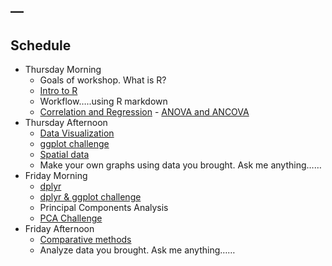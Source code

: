 ---
---

## Schedule


*  Thursday Morning
    *  Goals of workshop.  What is R?
    *  [Intro to R](/presentations/intro2R.html)
    *  Workflow.....using R markdown
    *  [Correlation and Regression](http://hompal-stats.wabarr.com/presentations/regression/regression.html) - [ANOVA and ANCOVA](http://hompal-stats.wabarr.com/presentations/ANOVA/ANOVA.html)
*  Thursday Afternoon
    *  [Data Visualization](/presentations/visualization.html)
    *  [ggplot challenge](ggplot_challenge.html)
    *  [Spatial data](/presentations/spatial.html)
    *  Make your own graphs using data you brought. Ask me anything......
    
*  Friday Morning
    *  [dplyr](/presentations/dplyr.html)
    *  [dplyr & ggplot challenge](babynames.html)
    *  Principal Components Analysis
    *  [PCA Challenge](/presentations/PCA_challenge.html)
    
*  Friday Afternoon
    *  [Comparative methods](/presentations/comparative_methods.html)
    *  Analyze data you brought. Ask me anything......
